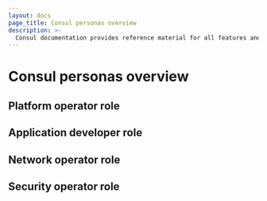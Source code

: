 ```yaml
---
layout: docs
page_title: Consul personas overview
description: >-
  Consul documentation provides reference material for all features and options available in Consul.
---
```


# Consul personas overview

## Platform operator role

## Application developer role

## Network operator role

## Security operator role